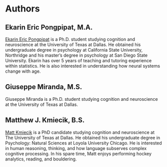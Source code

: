 # Authors {-}

## Ekarin Eric Pongpipat, M.A. {-}

<a href="https://ekarinpongpipat.com/" target="_blank">Ekarin Eric Pongpipat</a> is a Ph.D. student studying cognition and neuroscience at the University of Texas at Dallas. He obtained his undergraduate degree in psychology at California State University, Northridge and his master's degree in psychology at San Diego State University. Ekarin has over 5 years of teaching and tutoring experience within statistics. He is also interested in understanding how neural systems change with age.

## Giuseppe Miranda, M.S. {-}

Giuseppe Miranda is a Ph.D. student studying cognition and neuroscience at the University of Texas at Dallas.

## Matthew J. Kmiecik, B.S. {-}

<a href="https://mattkmiecik.com/" target="_blank">Matt Kmiecik</a> is a PhD candidate studying cognition and neuroscience at The University of Texas at Dallas. He obtained his undergraduate degree in Psychology: Natural Sciences at Loyola University Chicago. He is interested in human reasoning, thinking, and how language subserves complex cognitive processing. In his spare time, Matt enjoys performing hockey analytics, reading, and bouldering.
